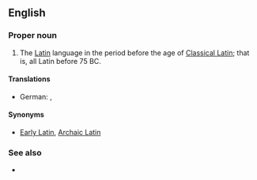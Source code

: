 ==English==
{{wikipedia|lang=en}}

===Proper noun===
{{en-proper noun|sg=[[old|Old]] [[Latin]]}}

# The [[Latin]] language in the period before the age of [[Classical Latin]]; that is, all Latin before 75 BC.

====Translations====
{{trans-top|Translations}}
* German: {{t|de|Altlatein|n}}, {{t|de|Altlateinisch|n}}
{{trans-mid}}
{{trans-bottom}}

====Synonyms====
* [[Early Latin]], [[Archaic Latin]]

===See also===
* {{list|en|varieties of Latin}}